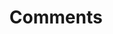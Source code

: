 ---
id: "js_tf_easy_010"
questionType: "TRUE_FALSE"
title: "Comments"
statement: "JavaScript uses '#' for single-line comments."
difficulty: "EASY"
category: "JavaScript"
correctAnswer: false
explanation: "Single-line comments in JavaScript use '//'."
---